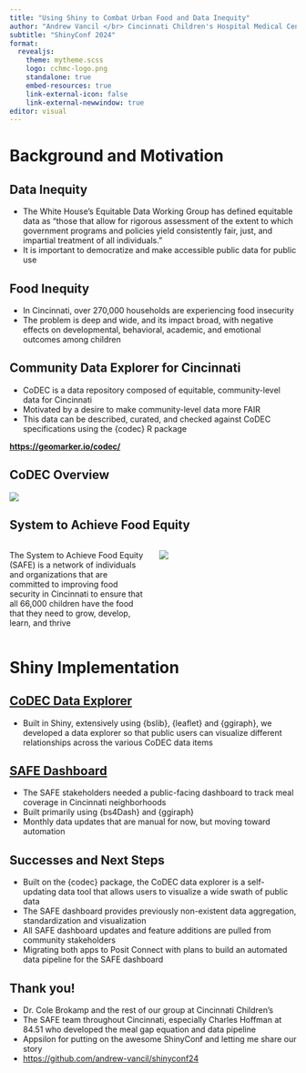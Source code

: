 ```yaml
---
title: "Using Shiny to Combat Urban Food and Data Inequity"
author: "Andrew Vancil </br> Cincinnati Children's Hospital Medical Center"
subtitle: "ShinyConf 2024"
format:  
  revealjs:
    theme: mytheme.scss
    logo: cchmc-logo.png
    standalone: true
    embed-resources: true
    link-external-icon: false
    link-external-newwindow: true
editor: visual
---
```


# Background and Motivation

## Data Inequity

-   The White House’s Equitable Data Working Group has defined equitable data as “those that allow for rigorous assessment of the extent to which government programs and policies yield consistently fair, just, and impartial treatment of all individuals.”
-   It is important to democratize and make accessible public data for public use

## Food Inequity

-   In Cincinnati, over 270,000 households are experiencing food insecurity
-   The problem is deep and wide, and its impact broad, with negative effects on developmental, behavioral, academic, and emotional outcomes among children

## Community Data Explorer for Cincinnati {background-image="codec_logo.svg" background-size="20%" background-position="top right"}

-   CoDEC is a data repository composed of equitable, community-level data for Cincinnati
-   Motivated by a desire to make community-level data more FAIR
-   This data can be described, curated, and checked against CoDEC specifications using the {codec} R package

[**https://geomarker.io/codec/**](https://geomarker.io/codec/)

## CoDEC Overview

![](codec_overview_shot.png){fig-align="center"}

## System to Achieve Food Equity

::: columns
::: {.column width="50%"}
The System to Achieve Food Equity (SAFE) is a network of individuals and organizations that are committed to improving food security in Cincinnati to ensure that all 66,000 children have the food that they need to grow, develop, learn, and thrive
:::

::: {.column width="50%"}
![](SAFE_logo.png)
:::
:::

# Shiny Implementation

## [CoDEC Data Explorer](https://grapph.shinyapps.io/codec_shiny)

-   Built in Shiny, extensively using {bslib}, {leaflet} and {ggiraph}, we developed a data explorer so that public users can visualize different relationships across the various CoDEC data items

## [SAFE Dashboard](https://grapph.shinyapps.io/safe)

-   The SAFE stakeholders needed a public-facing dashboard to track meal coverage in Cincinnati neighborhoods
-   Built primarily using {bs4Dash} and {ggiraph}
-   Monthly data updates that are manual for now, but moving toward automation

## Successes and Next Steps

::: incremental
-   Built on the {codec} package, the CoDEC data explorer is a self-updating data tool that allows users to visualize a wide swath of public data
-   The SAFE dashboard provides previously non-existent data aggregation, standardization and visualization
-   All SAFE dashboard updates and feature additions are pulled from community stakeholders
-   Migrating both apps to Posit Connect with plans to build an automated data pipeline for the SAFE dashboard
:::

## Thank you!

-   Dr. Cole Brokamp and the rest of our group at Cincinnati Children's
-   The SAFE team throughout Cincinnati, especially Charles Hoffman at 84.51 who developed the meal gap equation and data pipeline
-   Appsilon for putting on the awesome ShinyConf and letting me share our story
- [https://github.com/andrew-vancil/shinyconf24](https://github.com/andrew-vancil/shinyconf24)
